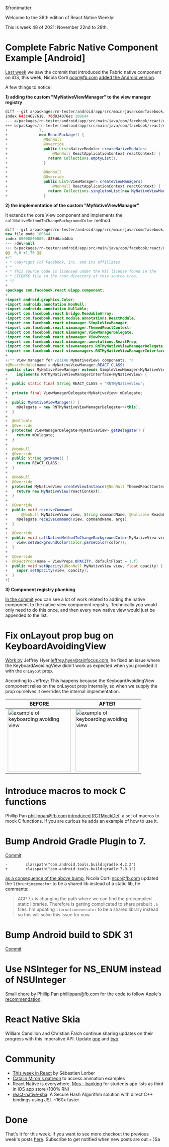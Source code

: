 $frontmatter

Welcome to the 36th edition of React Native Weekly! 

This is week 48 of 2021: November 22nd to 28th.



# Complete Fabric Native Component Example [Android]

[Last week](/posts/2021-11-22/react-native-weekly) we saw the commit that introduced the Fabric native component on iOS, this week, Nicola Corti <ncor@fb.com> [added the Android version](https://github.com/facebook/react-native/commit/2162bce44bb).

A few things to notice:

**1) adding the custom "MyNativeViewManager" to the view manager registry**

```java
diff --git a/packages/rn-tester/android/app/src/main/java/com/facebook/react/uiapp/RNTesterApplication.java b/packages/rn-tester/android/app/src/main/java/com/facebook/react/uiapp/RNTesterApplication.java
index 643c4627618..70d834076ec 100644
--- a/packages/rn-tester/android/app/src/main/java/com/facebook/react/uiapp/RNTesterApplication.java
+++ b/packages/rn-tester/android/app/src/main/java/com/facebook/react/uiapp/RNTesterApplication.java
+              },
+              new ReactPackage() {
+                @NonNull
+                @Override
+                public List<NativeModule> createNativeModules(
+                    @NonNull ReactApplicationContext reactContext) {
+                  return Collections.emptyList();
+                }
+
+                @NonNull
+                @Override
+                public List<ViewManager> createViewManagers(
+                    @NonNull ReactApplicationContext reactContext) {
+                  return Collections.singletonList(new MyNativeViewManager());
+                }
```

**2) the implementation of the custom "MyNativeViewManager"**

It extends the core View component and implements the `callNativeMethodToChangeBackgroundColor` method.

```java
diff --git a/packages/rn-tester/android/app/src/main/java/com/facebook/react/uiapp/component/MyNativeViewManager.java b/packages/rn-tester/android/app/src/main/java/com/facebook/react/uiapp/component/MyNativeViewManager.java
new file mode 100644
index 00000000000..839d6ab4dbb
--- /dev/null
+++ b/packages/rn-tester/android/app/src/main/java/com/facebook/react/uiapp/component/MyNativeViewManager.java
@@ -0,0 +1,70 @@
+/*
+ * Copyright (c) Facebook, Inc. and its affiliates.
+ *
+ * This source code is licensed under the MIT license found in the
+ * LICENSE file in the root directory of this source tree.
+ */
+
+package com.facebook.react.uiapp.component;
+
+import android.graphics.Color;
+import androidx.annotation.NonNull;
+import androidx.annotation.Nullable;
+import com.facebook.react.bridge.ReadableArray;
+import com.facebook.react.module.annotations.ReactModule;
+import com.facebook.react.uimanager.SimpleViewManager;
+import com.facebook.react.uimanager.ThemedReactContext;
+import com.facebook.react.uimanager.ViewManagerDelegate;
+import com.facebook.react.uimanager.ViewProps;
+import com.facebook.react.uimanager.annotations.ReactProp;
+import com.facebook.react.viewmanagers.RNTMyNativeViewManagerDelegate;
+import com.facebook.react.viewmanagers.RNTMyNativeViewManagerInterface;
+
+/** View manager for {@link MyNativeView} components. */
+@ReactModule(name = MyNativeViewManager.REACT_CLASS)
+public class MyNativeViewManager extends SimpleViewManager<MyNativeView>
+    implements RNTMyNativeViewManagerInterface<MyNativeView> {
+
+  public static final String REACT_CLASS = "RNTMyNativeView";
+
+  private final ViewManagerDelegate<MyNativeView> mDelegate;
+
+  public MyNativeViewManager() {
+    mDelegate = new RNTMyNativeViewManagerDelegate<>(this);
+  }
+
+  @Nullable
+  @Override
+  protected ViewManagerDelegate<MyNativeView> getDelegate() {
+    return mDelegate;
+  }
+
+  @NonNull
+  @Override
+  public String getName() {
+    return REACT_CLASS;
+  }
+
+  @NonNull
+  @Override
+  protected MyNativeView createViewInstance(@NonNull ThemedReactContext reactContext) {
+    return new MyNativeView(reactContext);
+  }
+
+  @Override
+  public void receiveCommand(
+      @NonNull MyNativeView view, String commandName, @Nullable ReadableArray args) {
+    mDelegate.receiveCommand(view, commandName, args);
+  }
+
+  @Override
+  public void callNativeMethodToChangeBackgroundColor(MyNativeView view, String color) {
+    view.setBackgroundColor(Color.parseColor(color));
+  }
+
+  @Override
+  @ReactProp(name = ViewProps.OPACITY, defaultFloat = 1.f)
+  public void setOpacity(@NonNull MyNativeView view, float opacity) {
+    super.setOpacity(view, opacity);
+  }
+}
```

**3) Component registry plumbing**

[In the commit](https://github.com/facebook/react-native/commit/2162bce44bb) you can see a lot of work related to adding the native component to the native view component registry. Technically you would only need to do this once, and then every new native view would just be appended to the list.  


# Fix onLayout prop bug on KeyboardAvoidingView

[Work by](https://github.com/facebook/react-native/commit/9c5e177a79c) Jeffrey Hyer <jeffrey.hyer@rainfocus.com>, he fixed an issue where the KeyboardAvoidingView didn't work as expected when you provided it with the `onLayout` prop.

According to Jeffrey: This happens because the KeyboardAvoidingView component relies on the onLayout prop internally, so when we supply the prop ourselves it overrides the internal implementation.

| BEFORE | AFTER |
|---|---|
| <img width="200" alt="example of keyboarding avoiding view" src="https://user-images.githubusercontent.com/1406082/142287541-0dbcf137-4d72-4ab6-9367-ac42bdf5aed9.gif"/>  | <img width="200" alt="example of keyboarding avoiding view" src="https://user-images.githubusercontent.com/1406082/142287611-c7424a6c-b590-48f7-8d74-e96543eab41c.gif"/> |



# Introduce macros to mock C functions

Phillip Pan <phillippan@fb.com> [introduced RCTMockDef](https://github.com/facebook/react-native/commit/749a9207b6f), a set of macros to mock C functions. If you are curious he adds an example of how to use it.



# Bump Android Gradle Plugin to 7.

[Commit](https://github.com/facebook/react-native/commit/272cfe5d137)
```
-        classpath("com.android.tools.build:gradle:4.2.2")
+        classpath("com.android.tools.build:gradle:7.0.1")
```

[as a consequence of the above bump](https://github.com/facebook/react-native/commit/a5469f9d7fd), Nicola Corti <ncor@fb.com> updated the `libruntimeexector` to be a shared lib instead of a static lib, he comments:

> AGP 7.x is changing the path where we can find the precompiled static libraries. Therefore is getting complicated to share prebuilt `.a` files. I'm updating `libruntimeexecutor` to be a shared library instead so this will solve this issue for now.




# Bump Android build to SDK 31

[Commit](https://github.com/facebook/react-native/commit/00ac034353c)

# Use NSInteger for NS_ENUM instead of NSUInteger

[Small chore](https://github.com/facebook/react-native/commit/b8f0e975b7f) by Phillip Pan <phillippan@fb.com> for the code to follow [Apple's recommendation](https://developer.apple.com/library/content/releasenotes/ObjectiveC/ModernizationObjC/AdoptingModernObjective-C/AdoptingModernObjective-C.html).



# React Native Skia

William Candillon and Christian Falch continue sharing updates on their progress with this imperative API. Update [one](https://twitter.com/wcandillon/status/1464591185545150469?s=20) and [two](https://twitter.com/chrfalch/status/1465225625107681285?s=20).

# Community

- [This week in React](https://www.getrevue.co/profile/thisweekinreact) by Sébastien Lorber
- [Catalin Miron's patreon](https://twitter.com/mironcatalin/status/1462858489500418062?s=20) to access animation examples
- React Native is everywhere, [Mos - banking](https://twitter.com/jkadamczyk/status/1463080126636302336?s=20) for students app lists as third in iOS app store (100% RN)
- [react-native-sha](https://twitter.com/h__________1234/status/1464260567015776257?s=20): A Secure Hash Algorithm solution with direct C++ bindings using JSI. ~160x faster


# Done

That's it for this week. If you want to see more checkout the previous week's posts [here](/tags/react-native). Subscribe to get notified when new posts are out = )Sa


